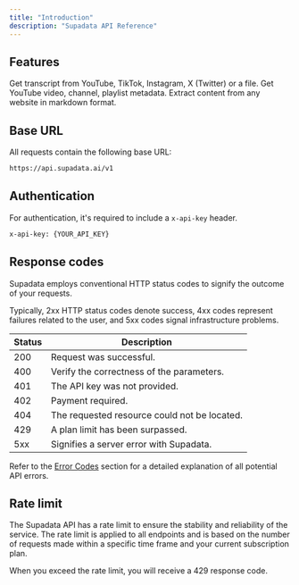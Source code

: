 ```yaml
---
title: "Introduction"
description: "Supadata API Reference"
---
```


## Features

<CardGroup cols={3}>
  <Card
    title="Transcript"
    icon="book"
    href="/api-reference/endpoint/transcript/transcript"
    color="FF713C"
  >
    Get transcript from YouTube, TikTok, Instagram, X (Twitter) or a file.
  </Card>
  <Card
    title="YouTube"
    icon="youtube"
    href="/api-reference/endpoint/youtube/video-get"
    color="FF713C"
  >
    Get YouTube video, channel, playlist metadata.
  </Card>
  <Card
    title="Web"
    icon="markdown"
    href="/api-reference/endpoint/web/scrape"
    color="FF713C"
  >
    Extract content from any website in markdown format.
  </Card>
</CardGroup>

## Base URL

All requests contain the following base URL:

```sh
https://api.supadata.ai/v1
```

## Authentication

For authentication, it's required to include a `x-api-key` header.

```sh
x-api-key: {YOUR_API_KEY}
```

## Response codes

Supadata employs conventional HTTP status codes to signify the outcome of your requests.

Typically, 2xx HTTP status codes denote success, 4xx codes represent failures related to the user, and 5xx codes signal infrastructure problems.

| Status | Description                                  |
| ------ | -------------------------------------------- |
| 200    | Request was successful.                      |
| 400    | Verify the correctness of the parameters.    |
| 401    | The API key was not provided.                |
| 402    | Payment required.                            |
| 404    | The requested resource could not be located. |
| 429    | A plan limit has been surpassed.             |
| 5xx    | Signifies a server error with Supadata.      |

Refer to the [Error Codes](/errors) section for a detailed explanation of all potential API errors.

## Rate limit

The Supadata API has a rate limit to ensure the stability and reliability of the service. The rate limit is applied to all endpoints and is based on the number of requests made within a specific time frame and your current subscription plan.

When you exceed the rate limit, you will receive a 429 response code.
